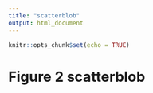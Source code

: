 ```yaml
---
title: "scatterblob"
output: html_document
---
```


```r
knitr::opts_chunk$set(echo = TRUE)
```
# Figure 2 scatterblob
